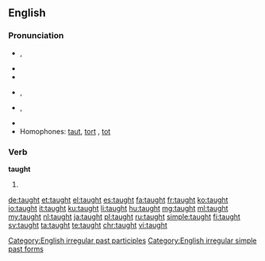 ==English==

===Pronunciation===
* {{a|UK}} {{enPR|tôt}}, {{IPA|/tɔːt/}}
* {{audio|en-uk-taught.ogg|Audio (UK)|lang=en}}
* {{rhymes|ɔːt}}
* {{a|US}} {{enPR|tôt}}, {{IPA|/tɔt/}}
* {{a|cot-caught}} {{enPR|tät}}, {{IPA|/tɑt/}}
* {{audio|en-us-taught.ogg|Audio (US)|lang=en}}
* Homophones: [[taut]], [[tort]] {{qualifier|non-rhotic accents}}, [[tot]] {{qualifier|with cot-caught merger}}

===Verb===
'''taught'''

# {{en-past of|teach}}

[[Category:English irregular past participles]]
[[Category:English irregular simple past forms]]

[[de:taught]]
[[et:taught]]
[[el:taught]]
[[es:taught]]
[[fa:taught]]
[[fr:taught]]
[[ko:taught]]
[[io:taught]]
[[it:taught]]
[[ku:taught]]
[[li:taught]]
[[hu:taught]]
[[mg:taught]]
[[ml:taught]]
[[my:taught]]
[[nl:taught]]
[[ja:taught]]
[[pl:taught]]
[[ru:taught]]
[[simple:taught]]
[[fi:taught]]
[[sv:taught]]
[[ta:taught]]
[[te:taught]]
[[chr:taught]]
[[vi:taught]]